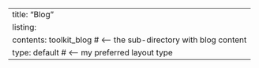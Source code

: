 ---
title: "Blog"
listing:
  contents: toolkit_blog  # <-- the sub-directory with blog content
  type: default          # <-- my preferred layout type
---